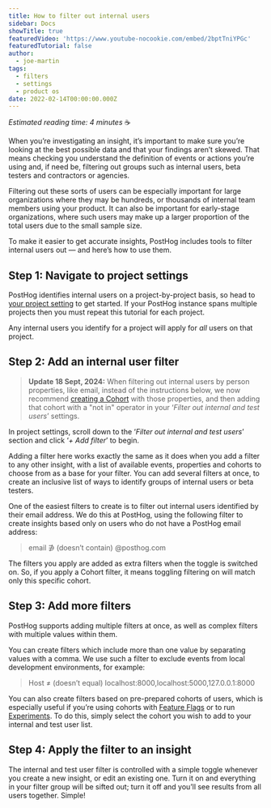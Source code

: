 ```yaml
---
title: How to filter out internal users
sidebar: Docs
showTitle: true
featuredVideo: 'https://www.youtube-nocookie.com/embed/2bptTniYPGc'
featuredTutorial: false
author:
  - joe-martin
tags:
  - filters
  - settings
  - product os
date: 2022-02-14T00:00:00.000Z
---
```



_Estimated reading time: 4 minutes_ ☕

When you’re investigating an insight, it’s important to make sure you’re looking at the best possible data and that your findings aren’t skewed. That means checking you understand the definition of events or actions you’re using and, if need be, filtering out groups such as internal users, beta testers and contractors or agencies. 

Filtering out these sorts of users can be especially important for large organizations where they may be hundreds, or thousands of internal team members using your product. It can also be important for early-stage organizations, where such users may make up a larger proportion of the total users due to the small sample size. 

To make it easier to get accurate insights, PostHog includes tools to filter internal users out — and here’s how to use them. 

## Step 1: Navigate to project settings

PostHog identifies internal users on a project-by-project basis, so head to [your project setting](https://us.posthog.com/settings/project#internal-user-filtering) to get started. If your PostHog instance spans multiple projects then you must repeat this tutorial for each project. 

<ProductScreenshot
    imageLight = {step1Light} 
    imageDark = {step1Dark}
    classes="rounded"
    alt="Filter Internal Users Step 1"
/>

Any internal users you identify for a project will apply for _all_ users on that project. 

## Step 2: Add an internal user filter

> **Update 18 Sept, 2024:** When filtering out internal users by person properties, like email, 
> instead of the instructions below, we now recommend [creating a Cohort](/docs/data/cohorts#method-2-create-a-new-cohort-from-the-cohorts-page)
> with those properties, and then adding that cohort with a "not in" operator in your ‘_Filter out internal and test users_’ settings.

In project settings, scroll down to the ‘_Filter out internal and test users_’ section and click ‘_+ Add filter_’ to begin. 

Adding a filter here works exactly the same as it does when you add a filter to any other insight, with a list of available events, properties and cohorts to choose from as a base for your filter. You can add several filters at once, to create an inclusive list of ways to identify groups of internal users or beta testers. 

One of the easiest filters to create is to filter out internal users identified by their email address. We do this at PostHog, using the following filter to create insights based only on users who do not have a PostHog email address:

> email ∌ (doesn’t contain) @posthog.com

<ProductScreenshot
    imageLight = {step2Light} 
    imageDark = {step2Dark}
    classes="rounded"
    alt="Filter Internal Users Step 2"
/>

The filters you apply are added as extra filters when the toggle is switched on. So, if you apply a Cohort filter, it means toggling filtering on will match only this specific cohort.

<PostHogAIPrompt question="Show me user analytics with internal users filtered out" />

## Step 3: Add more filters

PostHog supports adding multiple filters at once, as well as complex filters with multiple values within them.

You can create filters which include more than one value by separating values with a comma. We use such a filter to exclude events from local development environments, for example:

> Host ≠ (doesn’t equal) localhost:8000,localhost:5000,127.0.0.1:8000

You can also create filters based on pre-prepared cohorts of users, which is especially useful if you’re using cohorts with [Feature Flags](/docs/user-guides/feature-flags) or to run [Experiments](/docs/user-guides/experimentation). To do this, simply select the cohort you wish to add to your internal and test user list. 

## Step 4: Apply the filter to an insight

<ProductScreenshot
    imageLight = {step3Light} 
    imageDark = {step3Dark}
    classes="rounded"
    alt="Filter Internal Users Step 3"
/>

The internal and test user filter is controlled with a simple toggle whenever you create a new insight, or edit an existing one. Turn it on and everything in your filter group will be sifted out; turn it off and you’ll see results from all users together. Simple!

<NewsletterForm />